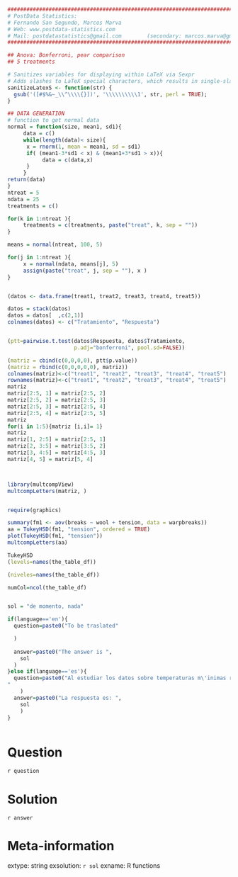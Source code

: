 ```r

################################################################################
# PostData Statistics: 
# Fernando San Segundo, Marcos Marva
# Web: www.postdata-statistics.com
# Mail: postdatastatistics@gmail.com        (secondary: marcos.marva@gmail.es)
################################################################################

## Anova: Bonferroni, pear comparison
## 5 treatments

# Sanitizes variables for displaying within LaTeX via Sexpr
# Adds slashes to LaTeX special characters, which results in single-slash in tex output
sanitizeLatexS <- function(str) {
  gsub('([#$%&~_\\^\\\\{}])', '\\\\\\\\\\1', str, perl = TRUE);
}

## DATA GENERATION
# function to get normal data
normal = function(size, mean1, sd1){
     data = c()
     while(length(data)< size){
      x = rnorm(1, mean = mean1, sd = sd1)
      if( (mean1-3*sd1 < x) & (mean1+3*sd1 > x)){
           data = c(data,x)
      }
     }
return(data)
}
ntreat = 5
ndata = 25
treatments = c()

for(k in 1:ntreat ){
     treatments = c(treatments, paste("treat", k, sep = ""))
}

means = normal(ntreat, 100, 5)

for(j in 1:ntreat ){
     x = normal(ndata, means[j], 5)
     assign(paste("treat", j, sep = ""), x )
}


(datos <- data.frame(treat1, treat2, treat3, treat4, treat5))

datos = stack(datos)
datos = datos[  ,c(2,1)]
colnames(datos) <- c("Tratamiento", "Respuesta")


(ptt=pairwise.t.test(datos$Respuesta, datos$Tratamiento,
                     p.adj="bonferroni", pool.sd=FALSE))

(matriz = cbind(c(0,0,0,0), ptt$p.value))
(matriz = rbind(c(0,0,0,0,0), matriz))
colnames(matriz)<-c("treat1", "treat2", "treat3", "treat4", "treat5")
rownames(matriz)<-c("treat1", "treat2", "treat3", "treat4", "treat5")
matriz
matriz[2:5, 1] = matriz[2:5, 2]
matriz[2:5, 2] = matriz[2:5, 3]
matriz[2:5, 3] = matriz[2:5, 4]
matriz[2:5, 4] = matriz[2:5, 5]
matriz
for(i in 1:5){matriz [i,i]= 1}
matriz
matriz[1, 2:5] = matriz[2:5, 1]
matriz[2, 3:5] = matriz[3:5, 2]
matriz[3, 4:5] = matriz[4:5, 3]
matriz[4, 5] = matriz[5, 4]



library(multcompView)
multcompLetters(matriz, ) 


require(graphics)

summary(fm1 <- aov(breaks ~ wool + tension, data = warpbreaks))
aa = TukeyHSD(fm1, "tension", ordered = TRUE)
plot(TukeyHSD(fm1, "tension"))
multcompLetters(aa)

TukeyHSD
(levels=names(the_table_df))

(niveles=names(the_table_df))

numCol=ncol(the_table_df)


sol = "de momento, nada"

if(language=='en'){
  question=paste0("To be traslated"

  )  
  
  answer=paste0("The answer is ",
    sol
  )  
}else if(language=='es'){
  question=paste0("Al estudiar los datos sobre temperaturas m\'inimas registradas en una ciudad, se observa que dichos datos son bimodales; los valores para las modas son 1 y 10. En cambio, la media y la mediana coinciden, y el valor de ambas es 5. Curiosamente, en el diagrama de barras, la altura de la barra correspondiente a la media es la menor de todas. Dibuja un diagrama de barras que responda a esta descripci\'on, e indica si crees que esos datos son muy dispersos o poco dispersos, justificando tu respuesta. 
"
    )
  answer=paste0("La respuesta es: ",
    sol
    )
}



```

Question
========
`r question`


Solution
========
`r answer`


Meta-information
================
extype: string
exsolution: `r sol`
exname: R functions
